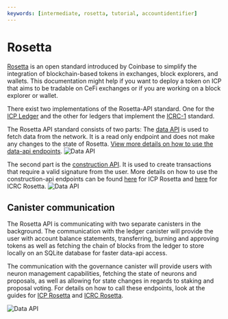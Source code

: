 ```yaml
---
keywords: [intermediate, rosetta, tutorial, accountidentifier]
---
```


# Rosetta



[Rosetta](https://www.rosetta-api.org/) is an open standard introduced by Coinbase to simplify the integration of blockchain-based tokens in exchanges, block explorers, and wallets.
This documentation might help if you want to deploy a token on ICP that aims to be tradable on CeFi exchanges or if you are working on a block explorer or wallet. 

There exist two implementations of the Rosetta-API standard. One for the [ICP Ledger](/docs/developer-docs/defi/rosetta/icp_rosetta/index.mdx) and the other for ledgers that implement the [ICRC-1](/docs/developer-docs/defi/rosetta/icrc_rosetta/index.mdx) standard. 

The Rosetta API standard consists of two parts: The [data API](https://www.rosetta-api.org/docs/data_api_introduction.html) is used to fetch data from the network. It is a read only endpoint and does not make any changes to the state of Rosetta. [View more details on how to use the data-api endpoints](/docs/developer-docs/defi/rosetta/icp_rosetta/data_api/index.mdx).
![Data API](data_api.png)

 The second part is the [construction API](https://www.rosetta-api.org/docs/construction_api_introduction.html). It is used to create transactions that require a valid signature from the user. More details on how to use the construction-api endpoints can be found [here](/docs/developer-docs/defi/rosetta/icp_rosetta/index.mdx) for ICP Rosetta and [here](/docs/developer-docs/defi/rosetta/icrc_rosetta/index.mdx) for ICRC Rosetta.
![Data API](construction_api.png)

## Canister communication
The Rosetta API is communicating with two separate canisters in the background. The communication with the ledger canister will provide the user with account balance statements, transferring, 
burning and approving tokens as well as fetching the chain of blocks from the ledger to store locally on an SQLite database for faster data-api access. 

The communication with the governance canister will provide users with neuron management capabilities, fetching the state of neurons and proposals, as well as allowing for state changes in regards to staking and proposal voting. 
For details on how to call these endpoints, look at the guides for [ICP Rosetta](/docs/developer-docs/defi/rosetta/icp_rosetta/index.mdx) and [ICRC Rosetta](/docs/developer-docs/defi/rosetta/icrc_rosetta/index.mdx). 

![Data API](rosetta_communication.png)
